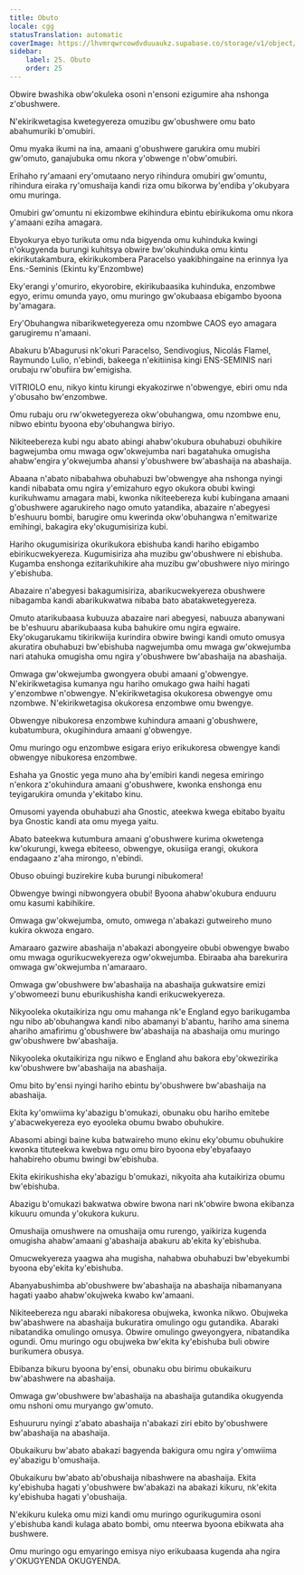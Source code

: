```yaml
---
title: Obuto
locale: cgg
statusTranslation: automatic
coverImage: https://lhvmrqwrcowdvduuaukz.supabase.co/storage/v1/object/public/strapi-uploads/small_cover-educacion-fundamental.webp-2d51a7828a2b1309555be27f7e2a61a0.webp
sidebar:
    label: 25. Obuto
    order: 25
---
```

Obwire bwashika obw'okuleka osoni n'ensoni ezigumire aha nshonga z'obushwere.

N'ekirikwetagisa kwetegyereza omuzibu gw'obushwere omu bato abahumuriki b'omubiri.

Omu myaka ikumi na ina, amaani g'obushwere garukira omu mubiri gw'omuto, ganajubuka omu nkora y'obwenge n'obw'omubiri.

Erihaho ry'amaani ery'omutaano neryo rihindura omubiri gw'omuntu, rihindura eiraka ry'omushaija kandi riza omu bikorwa by'endiba y'okubyara omu muringa.

Omubiri gw'omuntu ni ekizombwe ekihindura ebintu ebirikukoma omu nkora y'amaani eziha amagara.

Ebyokurya ebyo turikuta omu nda bigyenda omu kuhinduka kwingi n'okugyenda burungi kuhitsya obwire bw'okuhinduka omu kintu ekirikutakambura, ekirikukombera Paracelso yaakibhingaine na erinnya lya Ens.-Seminis (Ekintu ky'Enzombwe)

Eky'erangi y'omuriro, ekyorobire, ekirikubaasika kuhinduka, enzombwe egyo, erimu omunda yayo, omu muringo gw'okubaasa ebigambo byoona by'amagara.

Ery'Obuhangwa nibarikwetegyereza omu nzombwe CAOS eyo amagara garugiremu n'amaani.

Abakuru b'Abagurusi nk'okuri Paracelso, Sendivogius, Nicolás Flamel, Raymundo Lulio, n'ebindi, bakeega n'ekitiinisa kingi ENS-SEMINIS nari orubaju rw'obufiira bw'emigisha.

VITRIOLO enu, nikyo kintu kirungi ekyakozirwe n'obwengye, ebiri omu nda y'obusaho bw'enzombwe.

Omu rubaju oru rw'okwetegyereza okw'obuhangwa, omu nzombwe enu, nibwo ebintu byoona eby'obuhangwa biriyo.

Nikiteebereza kubi ngu abato abingi ahabw'okubura obuhabuzi obuhikire bagwejumba omu mwaga ogw'okwejumba nari bagatahuka omugisha ahabw'engira y'okwejumba ahansi y'obushwere bw'abashaija na abashaija.

Abaana n'abato nibabahwa obuhabuzi bw'obwengye aha nshonga nyingi kandi nibabata omu ngira y'emizahuro egyo okukora obubi kwingi kurikuhwamu amagara mabi, kwonka nikiteebereza kubi kubingana amaani g'obushwere agarukireho nago omuto yatandika, abazaire n'abegyesi b'eshuuru bombi, barugire omu kwerinda okw'obuhangwa n'emitwarize emihingi, bakagira eky'okugumisiriza kubi.

Hariho okugumisiriza okurikukora ebishuba kandi hariho ebigambo ebirikucwekyereza. Kugumisiriza aha muzibu gw'obushwere ni ebishuba. Kugamba enshonga ezitarikuhikire aha muzibu gw'obushwere niyo miringo y'ebishuba.

Abazaire n'abegyesi bakagumisiriza, abarikucwekyereza obushwere nibagamba kandi abarikukwatwa nibaba bato abatakwetegyereza.

Omuto atarikubaasa kubuuza abazaire nari abegyesi, nabuuza abanywani be b'eshuuru abarikubaasa kuba bahukire omu ngira egwaire. Eky'okugarukamu tikirikwiija kurindira obwire bwingi kandi omuto omusya akuratira obuhabuzi bw'ebishuba nagwejumba omu mwaga gw'okwejumba nari atahuka omugisha omu ngira y'obushwere bw'abashaija na abashaija.

Omwaga gw'okwejumba gwongyera obubi amaani g'obwengye. N'ekirikwetagisa kumanya ngu hariho omukago gwa haihi hagati y'enzombwe n'obwengye. N'ekirikwetagisa okukoresa obwengye omu nzombwe. N'ekirikwetagisa okukoresa enzombwe omu bwengye.

Obwengye nibukoresa enzombwe kuhindura amaani g'obushwere, kubatumbura, okugihindura amaani g'obwengye.

Omu muringo ogu enzombwe esigara eriyo erikukoresa obwengye kandi obwengye nibukoresa enzombwe.

Eshaha ya Gnostic yega muno aha by'emibiri kandi negesa emiringo n'enkora z'okuhindura amaani g'obushwere, kwonka enshonga enu teyigarukira omunda y'ekitabo kinu.

Omusomi yayenda obuhabuzi aha Gnostic, ateekwa kwega ebitabo byaitu bya Gnostic kandi ata omu myega yaitu.

Abato bateekwa kutumbura amaani g'obushwere kurima okwetenga kw'okurungi, kwega ebiteeso, obwengye, okusiiga erangi, okukora endagaano z'aha mirongo, n'ebindi.

Obuso obuingi buzirekire kuba burungi nibukomera!

Obwengye bwingi nibwongyera obubi! Byoona ahabw'okubura enduuru omu kasumi kabihikire.

Omwaga gw'okwejumba, omuto, omwega n'abakazi gutweireho muno kukira okwoza engaro.

Amaraaro gazwire abashaija n'abakazi abongyeire obubi obwengye bwabo omu mwaga ogurikucwekyereza ogw'okwejumba. Ebiraaba aha barekurira omwaga gw'okwejumba n'amaraaro.

Omwaga gw'obushwere bw'abashaija na abashaija gukwatsire emizi y'obwomeezi bunu eburikushisha kandi erikucwekyereza.

Nikyooleka okutaikiriza ngu omu mahanga nk'e England egyo barikugamba ngu nibo ab'obuhangwa kandi nibo abamanyi b'abantu, hariho ama sinema ahariho amafirimu g'obushwere bw'abashaija na abashaija omu muringo gw'obushwere bw'abashaija.

Nikyooleka okutaikiriza ngu nikwo e England ahu bakora eby'okwezirika kw'obushwere bw'abashaija na abashaija.

Omu bito by'ensi nyingi hariho ebintu by'obushwere bw'abashaija na abashaija.

Ekita ky'omwiima ky'abazigu b'omukazi, obunaku obu hariho emitebe y'abacwekyereza eyo eyooleka obumu bwabo obuhukire.

Abasomi abingi baine kuba batwaireho muno ekinu eky'obumu obuhukire kwonka tituteekwa kwebwa ngu omu biro byoona eby'ebyafaayo hahabireho obumu bwingi bw'ebishuba.

Ekita ekirikushisha eky'abazigu b'omukazi, nikyoita aha kutaikiriza obumu bw'ebishuba.

Abazigu b'omukazi bakwatwa obwire bwona nari nk'obwire bwona ekibanza kikuuru omunda y'okukora kukuru.

Omushaija omushwere na omushaija omu rurengo, yaikiriza kugenda omugisha ahabw'amaani g'abashaija abakuru ab'ekita ky'ebishuba.

Omucwekyereza yaagwa aha mugisha, nahabwa obuhabuzi bw'ebyekumbi byoona eby'ekita ky'ebishuba.

Abanyabushimba ab'obushwere bw'abashaija na abashaija nibamanyana hagati yaabo ahabw'okujweka kwabo kw'amaani.

Nikiteebereza ngu abaraki nibakoresa obujweka, kwonka nikwo. Obujweka bw'abashwere na abashaija bukuratira omulingo ogu gutandika. Abaraki nibatandika omulingo omusya. Obwire omulingo gweyongyera, nibatandika ogundi. Omu muringo ogu obujweka bw'ekita ky'ebishuba buli obwire burikumera obusya.

Ebibanza bikuru byoona by'ensi, obunaku obu birimu obukaikuru bw'abashwere na abashaija.

Omwaga gw'obushwere bw'abashaija na abashaija gutandika okugyenda omu nshoni omu muryango gw'omuto.

Eshuururu nyingi z'abato abashaija n'abakazi ziri ebito by'obushwere bw'abashaija na abashaija.

Obukaikuru bw'abato abakazi bagyenda bakigura omu ngira y'omwiima ey'abazigu b'omushaija.

Obukaikuru bw'abato ab'obushaija nibashwere na abashaija. Ekita ky'ebishuba hagati y'obushwere bw'abakazi na abakazi kikuru, nk'ekita ky'ebishuba hagati y'obushaija.

N'ekikuru kuleka omu mizi kandi omu muringo ogurikugumira osoni y'ebishuba kandi kulaga abato bombi, omu nteerwa byoona ebikwata aha bushwere.

Omu muringo ogu emyaringo emisya niyo erikubaasa kugenda aha ngira y'OKUGYENDA OKUGYENDA.


